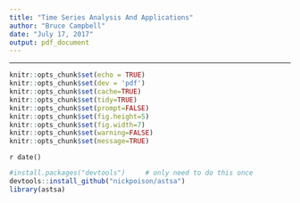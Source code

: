 ```yaml
---
title: "Time Series Analysis And Applications"
author: "Bruce Campbell"
date: "July 17, 2017"
output: pdf_document
---
```


---
```r
knitr::opts_chunk$set(echo = TRUE)
knitr::opts_chunk$set(dev = 'pdf')
knitr::opts_chunk$set(cache=TRUE)
knitr::opts_chunk$set(tidy=TRUE)
knitr::opts_chunk$set(prompt=FALSE)
knitr::opts_chunk$set(fig.height=5)
knitr::opts_chunk$set(fig.width=7)
knitr::opts_chunk$set(warning=FALSE)
knitr::opts_chunk$set(message=TRUE)
```

`r date()`


```r
#install.packages("devtools")     # only need to do this once
devtools::install_github("nickpoison/astsa")
library(astsa)

```

